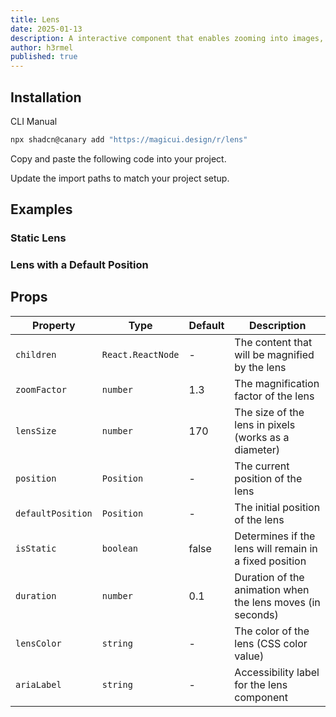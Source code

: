 ```yaml
---
title: Lens
date: 2025-01-13
description: A interactive component that enables zooming into images, videos and other elements.
author: h3rmel
published: true
---
```


<ComponentPreview name="lens-demo" />

## Installation

<Tabs defaultValue="cli">

<TabsList>
  <TabsTrigger value="cli">CLI</TabsTrigger>
  <TabsTrigger value="manual">Manual</TabsTrigger>
</TabsList>
<TabsContent value="cli">

```bash
npx shadcn@canary add "https://magicui.design/r/lens"
```

</TabsContent>

<TabsContent value="manual">

<Steps>

<Step>Copy and paste the following code into your project.</Step>

<ComponentSource name="lens" />

<Step>Update the import paths to match your project setup.</Step>

</Steps>

</TabsContent>

</Tabs>

## Examples

### Static Lens

<ComponentPreview name="lens-demo-2" />

### Lens with a Default Position

<ComponentPreview name="lens-demo-3" />

## Props

| Property          | Type              | Default | Description                                                |
| ----------------- | ----------------- | ------- | ---------------------------------------------------------- |
| `children`        | `React.ReactNode` | -       | The content that will be magnified by the lens             |
| `zoomFactor`      | `number`          | 1.3     | The magnification factor of the lens                       |
| `lensSize`        | `number`          | 170     | The size of the lens in pixels (works as a diameter)       |
| `position`        | `Position`        | -       | The current position of the lens                           |
| `defaultPosition` | `Position`        | -       | The initial position of the lens                           |
| `isStatic`        | `boolean`         | false   | Determines if the lens will remain in a fixed position     |
| `duration`        | `number`          | 0.1     | Duration of the animation when the lens moves (in seconds) |
| `lensColor`       | `string`          | -       | The color of the lens (CSS color value)                    |
| `ariaLabel`       | `string`          | -       | Accessibility label for the lens component                 |
